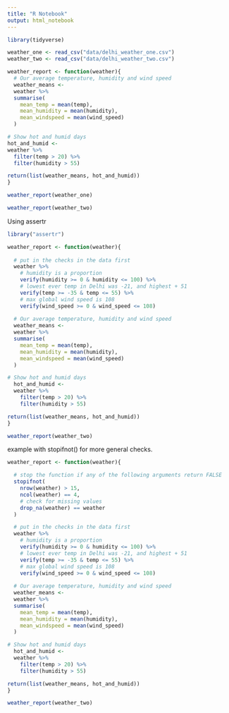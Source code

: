 ```yaml
---
title: "R Notebook"
output: html_notebook
---
```


```r

library(tidyverse)

weather_one <- read_csv("data/delhi_weather_one.csv")
weather_two <- read_csv("data/delhi_weather_two.csv")

```

```r

weather_report <- function(weather){
  # Our average temperature, humidity and wind speed 
  weather_means <- 
  weather %>% 
  summarise(
    mean_temp = mean(temp),
    mean_humidity = mean(humidity),
    mean_windspeed = mean(wind_speed)
  )

# Show hot and humid days
hot_and_humid <- 
weather %>% 
  filter(temp > 20) %>% 
  filter(humidity > 55)

return(list(weather_means, hot_and_humid))
}

weather_report(weather_one)

```

```r

weather_report(weather_two)

```

Using assertr

```r

library("assertr")

```

```r

weather_report <- function(weather){
  
  # put in the checks in the data first
  weather %>% 
    # humidity is a proportion
    verify(humidity >= 0 & humidity <= 100) %>%
    # lowest ever temp in Delhi was -21, and highest + 51
    verify(temp >= -35 & temp <= 55) %>% 
    # max global wind speed is 108
    verify(wind_speed >= 0 & wind_speed <= 108)
  
  # Our average temperature, humidity and wind speed 
  weather_means <- 
  weather %>% 
  summarise(
    mean_temp = mean(temp),
    mean_humidity = mean(humidity),
    mean_windspeed = mean(wind_speed)
  )

# Show hot and humid days
  hot_and_humid <- 
  weather %>% 
    filter(temp > 20) %>% 
    filter(humidity > 55)

return(list(weather_means, hot_and_humid))
}

weather_report(weather_two)

```
example with stopifnot() for more general checks.

```r

weather_report <- function(weather){

  # stop the function if any of the following arguments return FALSE  
  stopifnot(
    nrow(weather) > 15,
    ncol(weather) == 4,
    # check for missing values
    drop_na(weather) == weather
  )

  # put in the checks in the data first
  weather %>% 
    # humidity is a proportion
    verify(humidity >= 0 & humidity <= 100) %>%
    # lowest ever temp in Delhi was -21, and highest + 51
    verify(temp >= -35 & temp <= 55) %>% 
    # max global wind speed is 108
    verify(wind_speed >= 0 & wind_speed <= 108)
  
  # Our average temperature, humidity and wind speed 
  weather_means <- 
  weather %>% 
  summarise(
    mean_temp = mean(temp),
    mean_humidity = mean(humidity),
    mean_windspeed = mean(wind_speed)
  )

# Show hot and humid days
  hot_and_humid <- 
  weather %>% 
    filter(temp > 20) %>% 
    filter(humidity > 55)

return(list(weather_means, hot_and_humid))
}

weather_report(weather_two)


```


